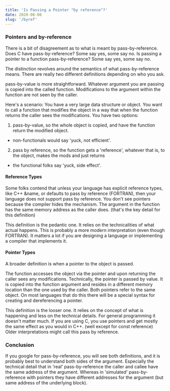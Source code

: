 ```yaml
---
title: 'Is Passing a Pointer "by reference"?'
date: 2020-06-08
slug: '/byref'
---
```


### Pointers and by-reference

There is a bit of disagreement as to what is meant by pass-by-reference.
Does C have pass-by-reference? Some say yes, some say no. Is passing
a pointer to a function pass-by-reference? Some say yes, some say no.

The distinction revolves around the semantics of what
pass-by-reference means. There are really two different definitions
depending on who you ask.

pass-by-value is more straightforward. Whatever argument you are passing is copied
into the called function. Modifications to the argument within the function
are not seen by the caller.

Here's a scenario:
You have a very large data structure or object. You want to call a function
that modifies the object in a way that when the function returns the caller
sees the modifications. You have two options:

1. pass-by-value, so the whole object is copied, and have the function return the modified object.

- non-functionals would say 'yuck, not efficient'.

2. pass by reference, so the function gets a 'reference', whatever that is, to the object, makes the mods and just returns

- the functional folks say 'yuck, side effect'.

#### Reference Types

Some folks contend that unless your language has explicit reference types,
like C++ &name, or defaults to pass by reference (FORTRAN), then your language does not support pass by reference.
You don't see pointers because the compiler hides the mechanism. The argument in the function has the same memory
address as the caller does. (that's the key detail for this definition)

This definition is the pedantic one. It relies on the technicalities of what actual happens. This is probably
a more modern interpretation (even though FORTRAN). It matters a lot if you are designing a language or
implementing a compiler that implements it.

#### Pointer Types
A broader definition is when a pointer to the object is passed.

The function accesses the object via the pointer and
upon returning the caller sees any modifications. Technically, the pointer is passed by value. It is copied into
the function argument and resides in a different memory location than the one used by the caller. Both pointers
refer to the same object. On most languages that do this there will be a special syntax for creating and dereferencing a pointer.

This definition is the looser one. It relies on the concept of what is happening and less on the technical details.
For general programming it doesn't matter much. If you are using C, you use pointers and get mostly the same
effect as you would in C++. (well except for const reference) Older interpretations might call this pass by reference.

### Conclusion

If you google for pass-by-reference, you will see both definitions, and it is probably best to understand
both sides of the argument. Especially the technical detail that in 'real' pass-by-reference the caller
and callee have the same address of the argument. Whereas in 'simulated' pass-by-reference with pointers
they have different addresses for the argument (but same address of the underlying block).
